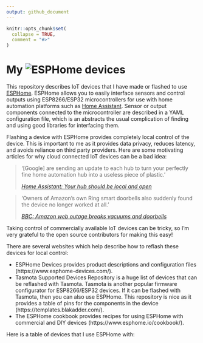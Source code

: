 ```yaml
---
output: github_document
---
```


<!-- README.md is generated from README.Rmd. Please edit that file -->

```r
knitr::opts_chunk$set(
  collapse = TRUE,
  comment = "#>"
)
```

# My <img src='esphome.png' alt='ESPHome'/> devices 

This repository describes IoT devices that I have made or flashed to use [ESPHome](https://esphome.io/). ESPHome allows you to easily interface sensors and control outputs using ESP8266/ESP32 microcontrollers for use with home automation platforms such as [Home Assistant](https://www.home-assistant.io/). Sensor or output components connected to the microcontroller are described in a YAML configuration file, which is an abstracts the usual complication of finding and using good libraries for interfacing them.

Flashing a device with ESPHome provides completely local control of the device. This is important to me as it provides data privacy, reduces latency, and avoids reliance on third party providers. Here are some motivating articles for why cloud connected IoT devices can be a bad idea:

> '[Google] are sending an update to each hub to turn your perfectly fine home automation hub into a useless piece of plastic.'
>
> [*Home Assistant: Your hub should be local and open*](https://www.home-assistant.io/blog/2016/04/05/your-hub-should-be-local-and-open/)

> 'Owners of Amazon's own Ring smart doorbells also suddenly found the device no longer worked at all.'
>
> [*BBC: Amazon web outage breaks vacuums and doorbells*](https://www.bbc.com/news/technology-55087054)

Taking control of commercially available IoT devices can be tricky, so I'm very grateful to the open source contributors for making this easy!

There are several websites which help describe how to reflash these devices for local control:

- ESPHome Devices provides product descriptions and configuration files (https://www.esphome-devices.com/).
- Tasmota Supported Devices Repository is a huge list of devices that can be reflashed with Tasmota. Tasmota is another popular firmware configurator for ESP8266/ESP32 devices. If it can be flashed with Tasmota, then you can also use ESPHome. This repository is nice as it provides a table of pins for the components in the device (https://templates.blakadder.com/).
- The ESPHome cookbook provides recipes for using ESPHome with commercial and DIY devices (https://www.esphome.io/cookbook/).

Here is a table of devices that I use ESPHome with:

